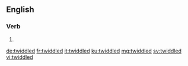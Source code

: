 ==English==

===Verb===
{{head|en|verb form}}

# {{en-past of|twiddle}}

[[de:twiddled]]
[[fr:twiddled]]
[[it:twiddled]]
[[ku:twiddled]]
[[mg:twiddled]]
[[sv:twiddled]]
[[vi:twiddled]]